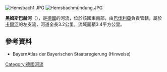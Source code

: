 {{Multiple issues|
{{Expand language|1=de|time=2020-08-25T12:47:09+00:00}}
{{Onesource|time=2020-08-25T12:47:09+00:00}}
}}
{{Coord|50|5|20.69|N|9|8|41.67|E|display=title}}
[[Image:Hemsbach1.JPG|right]]
[[Image:Hemsbachmündung.JPG|right]]

'''黑姆斯巴赫河'''（{{lang-de|Hemsbach}}），是[[德國|德國]]的河流，位於該國東南部，由[[巴伐利亞|巴伐利亞]]負責管轄，屬於[[卡爾河|卡爾河]]的左支流，河道全長3.2公里，流域面積3.4平方公里。

==參考資料==
* BayernAtlas der Bayerischen Staatsregierung (Hinweise)

{{Germany-geo-stub}}
[[Category:德國河流|Category:德國河流]]